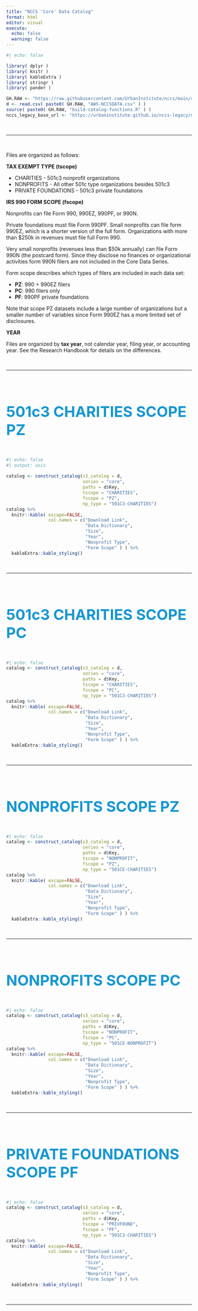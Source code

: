 ```yaml
---
title: "NCCS 'Core' Data Catalog"
format: html
editor: visual
execute: 
  echo: false
  warning: false
---
```


```r
#| echo: false

library( dplyr )
library( knitr )
library( kableExtra )
library( stringr )
library( pander )

GH.RAW <- "https://raw.githubusercontent.com/UrbanInstitute/nccs/main/catalogs/"
d <- read.csv( paste0( GH.RAW, "AWS-NCCSDATA.csv" ) )
source( paste0( GH.RAW, "build-catalog-functions.R" ) )
nccs_legacy_base_url <- "https://urbaninstitute.github.io/nccs-legacy/dictionary/core/core_archive_html/"
```

<br>

<hr>

<br>

Files are organized as follows:

**TAX EXEMPT TYPE (tscope)**

-   CHARITIES - 501c3 nonprofit organizations
-   NONPROFITS - All other 501c type organizations besides 501c3
-   PRIVATE FOUNDATIONS - 501c3 private foundations

**IRS 990 FORM SCOPE (fscope)**

Nonprofits can file Form 990, 990EZ, 990PF, or 990N.

Private foundations must file Form 990PF. Small nonprofits can file form 990EZ, which is a shorter version of the full form. Organizations with more than \$250k in revenues must file full Form 990.

Very small nonprofits (revenues less than \$50k annually) can file Form 990N (the postcard form). Since they disclose no finances or organizational activities form 990N filers are not included in the Core Data Series.

Form scope describes which types of filers are included in each data set:

-   **PZ**: 990 + 990EZ filers
-   **PC**: 990 filers only
-   **PF**: 990PF private foundations

Note that scope PZ datasets include a large number of organizations but a smaller number of variables since Form 990EZ has a more limited set of disclosures.

**YEAR**

Files are organized by **tax year**, not calendar year, filing year, or accounting year. See the Research Handbook for details on the differences.

<br>

<hr>

<br>

#### 501c3 CHARITIES SCOPE PZ

```r
#| echo: false
#| output: asis
 
catalog <- construct_catalog(s3_catalog = d,
                             series = "core",
                             paths = d$Key,
                             tscope = "CHARITIES",
                             fscope = "PZ",
                             np_type = "501C3-CHARITIES")
catalog %>%
  knitr::kable( escape=FALSE,
                col.names = c("Download Link", 
                              "Data Dictionary",
                              "Size",
                              "Year",
                              "Nonprofit Type",
                              "Form Scope" ) ) %>%
  kableExtra::kable_styling()
```

<br>

<hr>

<br>

#### 501c3 CHARITIES SCOPE PC

```r
#| echo: false
catalog <- construct_catalog(s3_catalog = d,
                             series = "core",
                             paths = d$Key,
                             tscope = "CHARITIES",
                             fscope = "PC",
                             np_type = "501C3-CHARITIES")
catalog %>%
  knitr::kable( escape=FALSE,
                col.names = c("Download Link", 
                              "Data Dictionary",
                              "Size",
                              "Year",
                              "Nonprofit Type",
                              "Form Scope" ) ) %>%
  kableExtra::kable_styling()
```

<br>

<hr>

<br>

#### NONPROFITS SCOPE PZ

```r
#| echo: false
catalog <- construct_catalog(s3_catalog = d,
                             series = "core",
                             paths = d$Key,
                             tscope = "NONPROFIT",
                             fscope = "PZ",
                             np_type = "501CE-CHARITIES")
catalog %>%
  knitr::kable( escape=FALSE,
                col.names = c("Download Link", 
                              "Data Dictionary",
                              "Size",
                              "Year",
                              "Nonprofit Type",
                              "Form Scope" ) ) %>%
  kableExtra::kable_styling()
```

<br>

<hr>

<br>

#### NONPROFITS SCOPE PC

```r
#| echo: false
catalog <- construct_catalog(s3_catalog = d,
                             series = "core",
                             paths = d$Key,
                             tscope = "NONPROFIT",
                             fscope = "PC",
                             np_type = "501CE-NONPROFIT")
catalog %>%
  knitr::kable( escape=FALSE,
                col.names = c("Download Link", 
                              "Data Dictionary",
                              "Size",
                              "Year",
                              "Nonprofit Type",
                              "Form Scope" ) ) %>%
  kableExtra::kable_styling()
```

<br>

<hr>

<br>

#### PRIVATE FOUNDATIONS SCOPE PF

```r
#| echo: false
catalog <- construct_catalog(s3_catalog = d,
                             series = "core",
                             paths = d$Key,
                             tscope = "PRIVFOUND",
                             fscope = "PF",
                             np_type = "501C3-CHARITIES")
catalog %>%
  knitr::kable( escape=FALSE,
                col.names = c("Download Link", 
                              "Data Dictionary",
                              "Size",
                              "Year",
                              "Nonprofit Type",
                              "Form Scope" ) ) %>%
  kableExtra::kable_styling()
```

<br>

<hr>

<br>

```{=html}
<style>


h1.title {
 font-size: 60px;
 color: #0a4c6a;
}


h4, .h4 {
    font-size: 40px;
    color: #1696d2;
    margin-bottom: 50px;
}



.button {
  background-color: white;
  color:  #12719e;
  border: 2px solid  #12719e;   /* #008CBA; */
  padding: 5px 10px;
  text-align: center;
  text-decoration: none;
  display: inline-block;
  font-size: 14px;
  border-radius: 12px;
  width: 150px;
}
 
.button {
  transition-duration: 0.4s;
}

.button:hover {
  background-color: #1696d2; 
  color: white;
  border: 2px solid #12719e;
}


.button2 {
  background-color: white;
  color: #12719e;
  border: 2px solid #9d9d9d;   /* #008CBA; */
  padding: 5px 10px;
  text-align: center;
  text-decoration: none;
  display: inline-block;
  font-size: 14px;
  border-radius: 12px;
  width: 150px;
}

.button2 {
  transition-duration: 0.4s;
}

.button2:hover {
  background-color: #fff2cf; 
  color: #1696d2;
  font-weight: bold;
  border: 2px solid #1696d2;
}


.center {text-align: center;}

table td {
  vertical-align: middle;
}

blockquote {
    border-left: 4px solid #1696d2;
    margin-left: 10px;
    margin-inline-start: 0px;
    margin-inline-end: 0px;
    padding: 15px;
}

.button3 {
  background-color: #0a4c6a;
  color: white;
  border: 2px solid #0a4c6a;   
  text-align: center;
  text-decoration: none;
  display: inline-block;
  font-size: 16px;
  border-radius: 4px;
  width: 100px;
}
</style>
```
